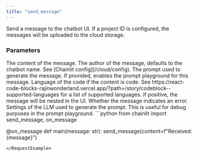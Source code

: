 ```yaml
---
title: "send_message"
---
```


Send a message to the chatbot UI.
If a project ID is configured, the messages will be uploaded to the cloud storage.

### Parameters

<ParamField path="content" type="str">
  The content of the message.
</ParamField>
<ParamField path="author" type="str" optional>
  The author of the message, defaults to the chatbot name. See [Chainlit config](/cloud/config).
</ParamField>
<ParamField path="prompt" type="str" optional>
  The prompt used to generate the message. If provided, enables the prompt playground for this message.
</ParamField>
<ParamField path="language" type="str" optional>
  Language of the code if the content is code. See https://react-code-blocks-rajinwonderland.vercel.app/?path=/story/codeblock--supported-languages for a list of supported languages.
</ParamField>
<ParamField path="indent" type="int" optional>
  If positive, the message will be nested in the UI.
</ParamField>
<ParamField path="is_error" type="bool" optional>
  Whether the message indicates an error.
</ParamField>
<ParamField path="llm_settings" type="LLMSettings" optional>
  Settings of the LLM used to generate the prompt. This is useful for debug purposes in the prompt playground.
</ParamField>

<RequestExample>
```python
from chainlit import send_message, on_message

@on_message
def main(message: str):
    send_message(content=f"Received: {message}")
```
</RequestExample>